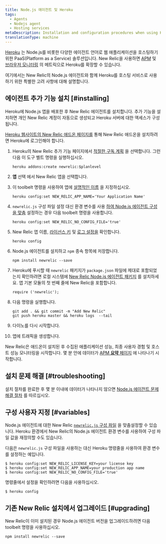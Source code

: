 ```yaml
---
title: Node.js 에이전트 및 Heroku
tags:
  - Agents
  - Nodejs agent
  - Hosting services
metaDescription: Installation and configuration procedures when using Heroku as a hosting service with New Relic's Node.js agent.
translationType: machine
---
```


[Heroku](https://devcenter.heroku.com/articles/newrelic) 는 Node.js를 비롯한 다양한 에이전트 언어로 웹 애플리케이션을 호스팅하기 위한 PaaS(Platform as a Service) 솔루션입니다. New Relic을 사용하면 [APM](/docs/apm/new-relic-apm) 및 [브라우저 모니터링](/docs/browser/new-relic-browser) 의 메트릭으로 Heroku를 확장할 수 있습니다.

여기에서는 New Relic의 Node.js 에이전트와 함께 Heroku를 호스팅 서비스로 사용하기 위한 특별한 고려 사항에 대해 설명합니다.

## 에이전트 추가 기능 설치 [#installing]

Heroku에 Node.js 앱을 배포한 후 New Relic 에이전트를 설치합니다. 추가 기능을 설치하면 개인 New Relic 계정이 자동으로 생성되고 Heroku 서버에 대한 액세스가 구성됩니다.

[Heroku 웹사이트의 New Relic 애드온 페이지를](https://addons.heroku.com/newrelic) 통해 New Relic 애드온을 설치하려면 Heroku에 로그인해야 합니다.

1. Heroku의 New Relic 추가 기능 페이지에서 [적절한 구독 계획](https://elements.heroku.com/addons/newrelic#pricing) 을 선택합니다. 그런 다음 이 도구 벨트 명령을 실행하십시오.

   ```
   heroku addons:create newrelic:$planlevel
   ```

2. **앱** 선택 에서 New Relic 앱을 선택합니다.

3. 이 toolbelt 명령을 사용하여 앱에 [설명적인 이름](/docs/apm/new-relic-apm/installation-configuration/name-your-application) 을 지정하십시오.

   ```
   heroku config:set NEW_RELIC_APP_NAME='Your Application Name'
   ```

4. `newrelic.js` 구성 파일 설정 대신 환경 변수를 사용 [하여 Node.js 에이전트 구성을 맞춤](#variables) 설정하는 경우 다음 toolbelt 명령을 사용합니다.

   ```
   heroku config:set NEW_RELIC_NO_CONFIG_FILE='true'
   ```

5. New Relic 앱 이름, [라이선스 키](/docs/apis/intro-apis/new-relic-api-keys/#ingest-license-key) 및 [로그 설정을](/docs/agents/nodejs-agent/installation-configuration/nodejs-agent-configuration#logging_config) 확인합니다.

   ```
   heroku config
   ```

6. Node.js 에이전트를 설치하고 `npm` 종속 항목에 저장합니다.

   ```
   npm install newrelic --save
   ```

7. Heroku에 푸시할 때 `newrelic` 패키지가 `package.json` 파일에 제대로 포함되었는지 확인하려면 로컬 시스템에 [New Relic Node.js 에이전트 패키지](/docs/agents/nodejs-agent/installation-configuration/installing-maintaining-nodejs) 를 설치하세요. 앱 기본 모듈의 첫 번째 줄에 New Relic을 포함합니다.

   ```
   require ('newrelic');
   ```

8. 다음 명령을 실행합니다.

   ```
   git add . && git commit -m "Add New Relic"
   git push heroku master && heroku logs  --tail
   ```

9. 다이노를 다시 시작합니다.

10. 앱에 트래픽을 생성합니다.

New Relic은 애드온이 설치된 후 수집된 애플리케이션 성능, 최종 사용자 경험 및 호스트 성능 모니터링을 시작합니다. 몇 분 안에 데이터가 [APM **요약** 페이지](/docs/apm/applications-menu/monitoring/apm-overview-page) 에 나타나기 시작합니다.

## 설치 문제 해결 [#troubleshooting]

설치 절차를 완료한 후 몇 분 이내에 데이터가 나타나지 않으면 [Node.js 에이전트 문제 해결 절차](/docs/agents/nodejs-agent/troubleshooting/troubleshooting-your-nodejs-installation) 를 따르십시오.

## 구성 사용자 지정 [#variables]

Node.js 에이전트에 대한 New Relic [`newrelic.js` 구성 파일](/docs/agents/nodejs-agent/installation-configuration/nodejs-agent-configuration#methods-and-precedence) 을 맞춤설정할 수 있습니다. Heroku 환경에서 New Relic의 Node.js 에이전트 환경 변수를 사용하여 구성 파일 값을 재정의할 수도 있습니다.

다음은 `newrelic.js` 구성 파일을 사용하는 대신 Heroku 명령줄을 사용하여 환경 변수를 설정하는 예입니다.

```
$ heroku config:set NEW_RELIC_LICENSE_KEY=your license key
$ heroku config:set NEW_RELIC_APP_NAME=your production app name
$ heroku config:set NEW_RELIC_NO_CONFIG_FILE='true'
```

명령줄에서 설정을 확인하려면 다음을 사용하십시오.

```
$ heroku config
```

## 기존 New Relic 설치에서 업그레이드 [#upgrading]

New Relic이 이미 설치된 경우 Node.js 에이전트 버전을 업그레이드하려면 다음 toolbelt 명령을 사용하십시오.

```
npm install newrelic --save
```